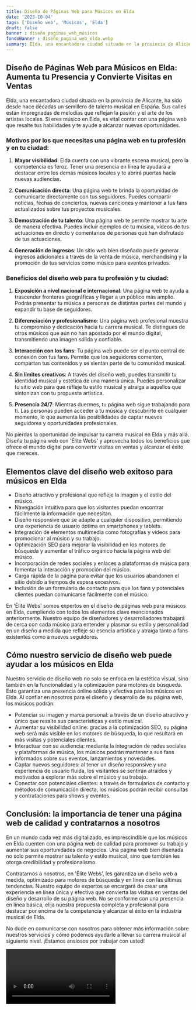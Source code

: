 ```yaml
---
title: Diseño de Páginas Web para Músicos en Elda
date: '2023-10-04'
tags: ['Diseño web', 'Músicos', 'Elda']
draft: false
banner : diseño_paginas_web_músicos
fondoBanner : diseño_pagina_web_elda.webp
summary: Elda, una encantadora ciudad situada en la provincia de Alicante, ha sido desde hace décadas un semillero de talento musical en España. Sus calles están impregnadas de melodías que reflejan la pasión y el arte de los artistas locales. Si eres músico en Elda, es vital contar con una página web que resalte tus habilidades y te ayude a alcanzar nuevas oportunidades.
---
```


## Diseño de Páginas Web para Músicos en Elda: Aumenta tu Presencia y Convierte Visitas en Ventas

Elda, una encantadora ciudad situada en la provincia de Alicante, ha sido desde hace décadas un semillero de talento musical en España. Sus calles están impregnadas de melodías que reflejan la pasión y el arte de los artistas locales. Si eres músico en Elda, es vital contar con una página web que resalte tus habilidades y te ayude a alcanzar nuevas oportunidades.

### Motivos por los que necesitas una página web en tu profesión y en tu ciudad:

1. **Mayor visibilidad**: Elda cuenta con una vibrante escena musical, pero la competencia es feroz. Tener una presencia en línea te ayudará a destacar entre los demás músicos locales y te abrirá puertas hacia nuevas audiencias.

2. **Comunicación directa**: Una página web te brinda la oportunidad de comunicarte directamente con tus seguidores. Puedes compartir noticias, fechas de conciertos, nuevas canciones y mantener a tus fans actualizados sobre tus proyectos musicales.

3. **Demostración de tu talento**: Una página web te permite mostrar tu arte de manera efectiva. Puedes incluir ejemplos de tu música, vídeos de tus actuaciones en directo y comentarios de personas que han disfrutado de tus actuaciones.

4. **Generación de ingresos**: Un sitio web bien diseñado puede generar ingresos adicionales a través de la venta de música, merchandising y la promoción de tus servicios como músico para eventos privados.

### Beneficios del diseño web para tu profesión y tu ciudad:

1. **Exposición a nivel nacional e internacional**: Una página web te ayuda a trascender fronteras geográficas y llegar a un público más amplio. Podrás presentar tu música a personas de distintas partes del mundo y expandir tu base de seguidores.

2. **Diferenciación y profesionalismo**: Una página web profesional muestra tu compromiso y dedicación hacia tu carrera musical. Te distingues de otros músicos que aún no han apostado por el mundo digital, transmitiendo una imagen sólida y confiable.

3. **Interacción con los fans**: Tu página web puede ser el punto central de conexión con tus fans. Permite que los seguidores comenten, compartan tus contenidos y se sientan parte de tu comunidad musical.

4. **Sin límites creativos**: A través del diseño web, puedes transmitir tu identidad musical y estética de una manera única. Puedes personalizar tu sitio web para que refleje tu estilo musical y atraiga a aquellos que sintonizan con tu propuesta artística.

5. **Presencia 24/7**: Mientras duermes, tu página web sigue trabajando para ti. Las personas pueden acceder a tu música y descubrirte en cualquier momento, lo que aumenta las posibilidades de captar nuevos seguidores y oportunidades profesionales.

No pierdas la oportunidad de impulsar tu carrera musical en Elda y más allá. Diseña tu página web con 'Élite Webs' y aprovecha todos los beneficios que ofrece el mundo digital para convertir visitas en ventas y alcanzar el éxito que mereces.

<GifSeo />

<Cta />

## Elementos clave del diseño web exitoso para músicos en Elda

- Diseño atractivo y profesional que refleje la imagen y el estilo del músico.
- Navegación intuitiva para que los visitantes puedan encontrar fácilmente la información que necesitan.
- Diseño responsive que se adapte a cualquier dispositivo, permitiendo una experiencia de usuario óptima en smartphones y tablets.
- Integración de elementos multimedia como fotografías y vídeos para promocionar al músico y su trabajo.
- Optimización SEO para mejorar la visibilidad en los motores de búsqueda y aumentar el tráfico orgánico hacia la página web del músico.
- Incorporación de redes sociales y enlaces a plataformas de música para fomentar la interacción y promoción del músico.
- Carga rápida de la página para evitar que los usuarios abandonen el sitio debido a tiempos de espera excesivos.
- Inclusión de un formulario de contacto para que los fans y potenciales clientes puedan comunicarse fácilmente con el músico.

En 'Élite Webs' somos expertos en el diseño de páginas web para músicos en Elda, cumpliendo con todos los elementos clave mencionados anteriormente. Nuestro equipo de diseñadores y desarrolladores trabajará de cerca con cada músico para entender y plasmar su estilo y personalidad en un diseño a medida que refleje su esencia artística y atraiga tanto a fans existentes como a nuevos seguidores.

## Cómo nuestro servicio de diseño web puede ayudar a los músicos en Elda

Nuestro servicio de diseño web no solo se enfoca en la estética visual, sino también en la funcionalidad y la optimización para motores de búsqueda. Esto garantiza una presencia online sólida y efectiva para los músicos en Elda. Al confiar en nosotros para el diseño y desarrollo de su página web, los músicos podrán:

- Potenciar su imagen y marca personal: a través de un diseño atractivo y único que resalte sus características y estilo musical.
- Aumentar su visibilidad online: gracias a la optimización SEO, su página web será más visible en los motores de búsqueda, lo que resultará en más visitas y potenciales clientes.
- Interactuar con su audiencia: mediante la integración de redes sociales y plataformas de música, los músicos podrán mantener a sus fans informados sobre sus eventos, lanzamientos y novedades.
- Captar nuevos seguidores: al tener un diseño responsive y una experiencia de usuario fluida, los visitantes se sentirán atraídos y motivados a explorar más sobre el músico y su trabajo.
- Conectar con potenciales clientes: a través de formularios de contacto y métodos de comunicación directa, los músicos podrán recibir consultas y contrataciones para shows y eventos.

## Conclusión: la importancia de tener una página web de calidad y contratarnos a nosotros

En un mundo cada vez más digitalizado, es imprescindible que los músicos en Elda cuenten con una página web de calidad para promover su trabajo y aumentar sus oportunidades de negocios. Una página web bien diseñada no solo permite mostrar su talento y estilo musical, sino que también les otorga credibilidad y profesionalismo.

Contratarnos a nosotros, en 'Élite Webs', les garantiza un diseño web a medida, optimizado para motores de búsqueda y en línea con las últimas tendencias. Nuestro equipo de expertos se encargará de crear una experiencia en línea única y efectiva que convierta las visitas en ventas del diseño y desarrollo de su página web. No se conforme con una presencia en línea básica, elija nuestra propuesta completa y profesional para destacar por encima de la competencia y alcanzar el éxito en la industria musical de Elda.

No dude en comunicarse con nosotros para obtener más información sobre nuestros servicios y cómo podemos ayudarle a llevar su carrera musical al siguiente nivel. ¡Estamos ansiosos por trabajar con usted!

<Video />

<CtaBot job='Músicos' city='Elda'/>

<Gmaps query='Elda+españa+maps' />